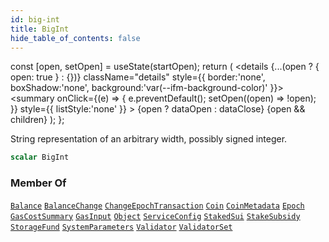 ```yaml
---
id: big-int
title: BigInt
hide_table_of_contents: false
---
```









  const [open, setOpen] = useState(startOpen);
  return (
    <details {...(open ? { open: true } : {})} className="details" style={{ border:'none', boxShadow:'none', background:'var(--ifm-background-color)' }}>
      <summary
        onClick={(e) => {
          e.preventDefault();
          setOpen((open) => !open);
        }}
        style={{ listStyle:'none' }}
      >
      {open ? dataOpen : dataClose}
      </summary>
      {open && children}
    </details>
  );
};








String representation of an arbitrary width, possibly signed integer.


```graphql
scalar BigInt
```






### Member Of

[`Balance`](/references/sui-api/graphql/reference/objects/balance)  <Badge class="badge badge--secondary" text="object"/><Bullet />[`BalanceChange`](/references/sui-api/graphql/reference/objects/balance-change)  <Badge class="badge badge--secondary" text="object"/><Bullet />[`ChangeEpochTransaction`](/references/sui-api/graphql/reference/objects/change-epoch-transaction)  <Badge class="badge badge--secondary" text="object"/><Bullet />[`Coin`](/references/sui-api/graphql/reference/objects/coin)  <Badge class="badge badge--secondary" text="object"/><Bullet />[`CoinMetadata`](/references/sui-api/graphql/reference/objects/coin-metadata)  <Badge class="badge badge--secondary" text="object"/><Bullet />[`Epoch`](/references/sui-api/graphql/reference/objects/epoch)  <Badge class="badge badge--secondary" text="object"/><Bullet />[`GasCostSummary`](/references/sui-api/graphql/reference/objects/gas-cost-summary)  <Badge class="badge badge--secondary" text="object"/><Bullet />[`GasInput`](/references/sui-api/graphql/reference/objects/gas-input)  <Badge class="badge badge--secondary" text="object"/><Bullet />[`Object`](/references/sui-api/graphql/reference/objects/object)  <Badge class="badge badge--secondary" text="object"/><Bullet />[`ServiceConfig`](/references/sui-api/graphql/reference/objects/service-config)  <Badge class="badge badge--secondary" text="object"/><Bullet />[`StakedSui`](/references/sui-api/graphql/reference/objects/staked-sui)  <Badge class="badge badge--secondary" text="object"/><Bullet />[`StakeSubsidy`](/references/sui-api/graphql/reference/objects/stake-subsidy)  <Badge class="badge badge--secondary" text="object"/><Bullet />[`StorageFund`](/references/sui-api/graphql/reference/objects/storage-fund)  <Badge class="badge badge--secondary" text="object"/><Bullet />[`SystemParameters`](/references/sui-api/graphql/reference/objects/system-parameters)  <Badge class="badge badge--secondary" text="object"/><Bullet />[`Validator`](/references/sui-api/graphql/reference/objects/validator)  <Badge class="badge badge--secondary" text="object"/><Bullet />[`ValidatorSet`](/references/sui-api/graphql/reference/objects/validator-set)  <Badge class="badge badge--secondary" text="object"/>


